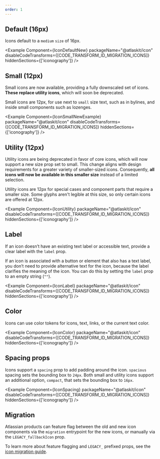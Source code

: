 ```yaml
---
order: 1
---
```




## Default (16px)

Icons default to a `medium` `size` of 16px.

<Example
	Component={IconDefaultNew}
	packageName="@atlaskit/icon"
	disableCodeTransforms={[CODE_TRANSFORM_ID_MIGRATION_ICONS]}
	hiddenSections={['iconography']}
/>

## Small (12px)

<SectionMessage appearance="discovery" title="New" icon={PremiumIcon}>
	Small icons are now available, providing a fully downscaled set of icons. <strong>These replace utility icons</strong>, which will soon be deprecated.
</SectionMessage>

Small icons are 12px, for use next to `small` size text, such as in bylines, and inside small components such as lozenges.

<Example
	Component={IconSmallNewExample}
	packageName="@atlaskit/icon"
	disableCodeTransforms={[CODE_TRANSFORM_ID_MIGRATION_ICONS]}
	hiddenSections={['iconography']}
/>

## Utility (12px)

<SectionMessage appearance="warning" title="Soon to be deprecated">
	Utility icons are being deprecated in favor of core icons, which will now support a new <inlineCode>size</inlineCode> prop set to <inlineCode>small</inlineCode>. This change aligns with design requirements for a greater variety of smaller-sized icons. Consequently, <strong>all icons will now be available in this smaller size</strong> instead of a limited selection.
</SectionMessage>

Utility icons are 12px for special cases and component parts that require a smaller size. Some
glyphs aren't legible at this size, so only certain icons are offered at 12px.

<Example
	Component={IconUtility}
	packageName="@atlaskit/icon"
	disableCodeTransforms={[CODE_TRANSFORM_ID_MIGRATION_ICONS]}
	hiddenSections={['iconography']}
/>

## Label

If an icon doesn’t have an existing text label or accessible text, provide a clear label with the
`label` prop.

If an icon is associated with a button or element that also has a text label, you don’t need to
provide alternative text for the icon, because the label clarifies the meaning of the icon. You can
do this by setting the `label` prop to an empty string (`""`).

<Example
	Component={IconLabel}
	packageName="@atlaskit/icon"
	disableCodeTransforms={[CODE_TRANSFORM_ID_MIGRATION_ICONS]}
	hiddenSections={['iconography']}
/>

## Color

Icons can use color tokens for icons, text, links, or the current text color.

<Example
	Component={IconColor}
	packageName="@atlaskit/icon"
	disableCodeTransforms={[CODE_TRANSFORM_ID_MIGRATION_ICONS]}
	hiddenSections={['iconography']}
/>

## Spacing props

Icons support a `spacing` prop to add padding around the icon. `spacious` spacing sets the bounding box to `24px`. Both small and utility icons support an additional option, `compact`, that sets the bounding box to `16px`.

<Example
	Component={IconSpacing}
	packageName="@atlaskit/icon"
	disableCodeTransforms={[CODE_TRANSFORM_ID_MIGRATION_ICONS]}
	hiddenSections={['iconography']}
/>

## Migration

Atlassian products can feature flag between the old and new icon components via the `migration`
entrypoint for the new icons, or manually via the `LEGACY_fallbackIcon` prop.

<Example
	Component={IconMigration}
	packageName="@atlaskit/icon"
	disableCodeTransforms={[CODE_TRANSFORM_ID_MIGRATION_ICONS]}
/>

To learn more about feature flagging and `LEGACY_` prefixed props, see the
[icon migration guide](/components/icon/migration-guide#atlassian-developers).
